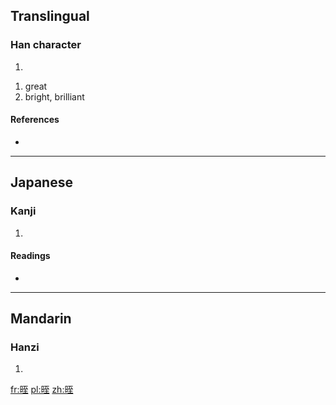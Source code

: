 ==Translingual==

===Han character===
{{Han char|rn=72|rad=日|as=06|sn=10|four=6101<sub>4</sub>|canj=日一戈土 (AMIG)}}

# {{defn|Han|sort=日06}}

# great
# bright, brilliant

====References====
* {{Han ref|kx=0495.010|dkj=13900|dj=0860.090|hdz=21507.020|uh=664A|ud=26186|bh=D1D3|bd=53715}}

----

==Japanese==

===Kanji===
{{ja-kanji|grade=|rs=日06}}

# {{defn|lang=ja|sort=日06}}

====Readings====
* {{ja-readings|on=[[しつ]] (shitsu), [[しち]] (shichi)|kun=[[おおきい]] (ookii)}}

----

==Mandarin==

===Hanzi===
{{cmn-hanzi|pin=[[zhì]] ([[zhi4]])|wg=chih<sup>4</sup>}}
# {{defn|lang=cmn|sort=日06}}

[[fr:晊]]
[[pl:晊]]
[[zh:晊]]